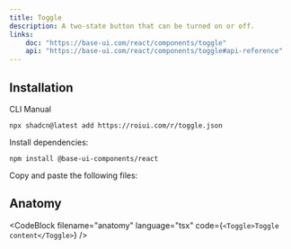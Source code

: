 ```yaml
---
title: Toggle
description: A two-state button that can be turned on or off.
links:
    doc: "https://base-ui.com/react/components/toggle"
    api: "https://base-ui.com/react/components/toggle#api-reference"
---
```


<ComponentPreview name="toggle-demo" />

## Installation

<InstallationTabs>

<InstallationTabsList>
    <InstallationTabsTrigger value="cli">CLI</InstallationTabsTrigger>
    <InstallationTabsTrigger value="manual">Manual</InstallationTabsTrigger>
</InstallationTabsList>

<InstallationTabsContent value="cli">

```package-install
npx shadcn@latest add https://roiui.com/r/toggle.json
```

</InstallationTabsContent>

<InstallationTabsContent value="manual" data-manual="true">

Install dependencies:

```package-install
npm install @base-ui-components/react
```

Copy and paste the following files:

<ComponentSource
    name="toggle"
/>

</InstallationTabsContent>

</InstallationTabs>

## Anatomy

<CodeBlock
filename="anatomy"
  language="tsx"
  code={`<Toggle>Toggle content</Toggle>`} />
